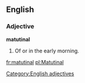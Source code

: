 ==English==
===Adjective===
[[Category:English adjectives]]
'''matutinal'''
#Of or in the early morning.

[[fr:matutinal]]
[[pl:Matutinal]]